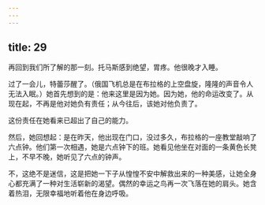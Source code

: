 ```yaml
---
---
---
```

title: 29
---




再回到我们所了解的那一刻。托马斯感到绝望，胃疼。他很晚才入睡。

过了一会儿，特蕾莎醒了。（俄国飞机总是在布拉格的上空盘旋，隆隆的声音令人无法入眠。）她首先想到的是：他来这里是因为她。因为她，他的命运改变了。从现在起，不再是他对她负有责任；从今往后，该她对他负责了。

这份责任在她看来已超出了自己的能力。

然后，她回想起：是在昨天，他出现在门口，没过多久，布拉格的一座教堂敲响了六点钟。他们第一次相遇，她是六点钟下的班。她看见他坐在对面的一条黄色长凳上，不早不晚，她听见了六点的钟声。

不，这绝不是迷信，这是把她一下子从惶惶不安中解救出来的一种美感，让她全身心都充满了一种对生活崭新的渴望。偶然的幸运之鸟再一次飞落在她的肩头。她含着热泪，无限幸福地听着他在身边呼吸。